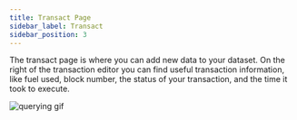 ```yaml
---
title: Transact Page
sidebar_label: Transact
sidebar_position: 3
---
```


The transact page is where you can add new data to your dataset. On the right of the transaction editor you can find
useful transaction information, like fuel used, block number, the status of your transaction, and the time it took to execute.

![querying gif](/img/transacting.gif)
